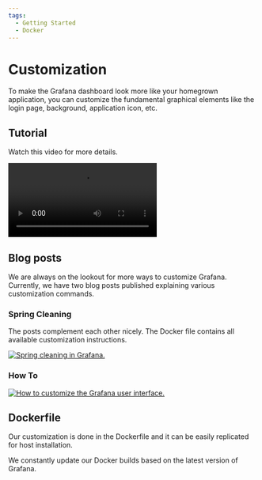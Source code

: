 ```yaml
---
tags:
  - Getting Started
  - Docker
---
```



# Customization

To make the Grafana dashboard look more like your homegrown application, you can customize the fundamental graphical elements like the login page, background, application icon, etc.

## Tutorial

Watch this video for more details.

<Video
  src="https://www.youtube.com/embed/3GRoa8TzIxY"
  title="Change titles, icons, footer, default dashboard in Grafana 9."
/>

## Blog posts

We are always on the lookout for more ways to customize Grafana. Currently, we have two blog posts published explaining various customization commands.

### Spring Cleaning

The posts complement each other nicely. The Docker file contains all available customization instructions.

<a href="/blog/native-grafana-plugins-20230409/">
  <Image
    title="Spring cleaning in Grafana."
    src="/img/blog/2023-04-09-native-grafana-plugins/banner.png"
    zoom={false}
  />
</a>

### How To

<a href="/blog/how-to-customize-the-grafana-user-interface-8d70a42dc2b6/">
  <Image
    title="How to customize the Grafana user interface."
    src="/img/blog/2022-08-14-customize-grafana/banner.png"
    zoom={false}
  />
</a>

## Dockerfile

Our customization is done in the Dockerfile and it can be easily replicated for host installation.

We constantly update our Docker builds based on the latest version of Grafana.

<Code
  url="https://github.com/VolkovLabs/volkovlabs-app/blob/main/Dockerfile"
  language="docker"
/>
